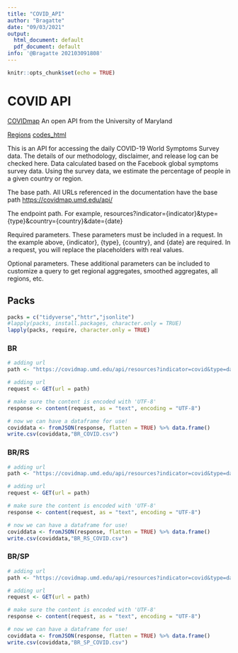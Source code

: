 ```yaml
---
title: "COVID_API"
author: "Bragatte"
date: "09/03/2021"
output:
  html_document: default
  pdf_document: default
info: '@Bragatte 202103091808'
---
```


```r
knitr::opts_chunk$set(echo = TRUE)
```

# COVID API

[COVIDmap](https://covidmap.umd.edu/api.html) An open API from the University of Maryland

[Regions](https://covidmap.umd.edu/api/region) [codes_html](https://www.w3schools.com/tags/ref_urlencode.ASP)

This is an API for accessing the daily COVID-19 World Symptoms Survey data. The details of our methodology, disclaimer, and release log can be checked here. Data calculated based on the Facebook global symptoms survey data. Using the survey data, we estimate the percentage of people in a given country or region.

The base path. All URLs referenced in the documentation have the base path <https://covidmap.umd.edu/api/>

The endpoint path. For example, resources?indicator={indicator}&type={type}&country={country}&date={date}

Required parameters. These parameters must be included in a request. In the example above, {indicator}, {type}, {country}, and {date} are required. In a request, you will replace the placeholders with real values.

Optional parameters. These additional parameters can be included to customize a query to get regional aggregates, smoothed aggregates, all regions, etc.

## Packs

```r
packs = c("tidyverse","httr","jsonlite")
#lapply(packs, install.packages, character.only = TRUE)
lapply(packs, require, character.only = TRUE)
```

### BR

```r
# adding url
path <- "https://covidmap.umd.edu/api/resources?indicator=covid&type=daily&country=Brazil&daterange=20200101-20240120"

# adding url
request <- GET(url = path)

# make sure the content is encoded with 'UTF-8'
response <- content(request, as = "text", encoding = "UTF-8")

# now we can have a dataframe for use!
coviddata <- fromJSON(response, flatten = TRUE) %>% data.frame()
write.csv(coviddata,"BR_COVID.csv")
```

### BR/RS

```r
# adding url
path <- "https://covidmap.umd.edu/api/resources?indicator=covid&type=daily&country=Brazil&region=Rio%20Grande%20do%20Sul&daterange=20200101-20240120"

# adding url
request <- GET(url = path)

# make sure the content is encoded with 'UTF-8'
response <- content(request, as = "text", encoding = "UTF-8")

# now we can have a dataframe for use!
coviddata <- fromJSON(response, flatten = TRUE) %>% data.frame()
write.csv(coviddata,"BR_RS_COVID.csv")
```

### BR/SP

```r
# adding url
path <- "https://covidmap.umd.edu/api/resources?indicator=covid&type=daily&country=Brazil&region=S%C3%A3o%20Paulo"

# adding url
request <- GET(url = path)

# make sure the content is encoded with 'UTF-8'
response <- content(request, as = "text", encoding = "UTF-8")

# now we can have a dataframe for use!
coviddata <- fromJSON(response, flatten = TRUE) %>% data.frame()
write.csv(coviddata,"BR_SP_COVID.csv")
```
